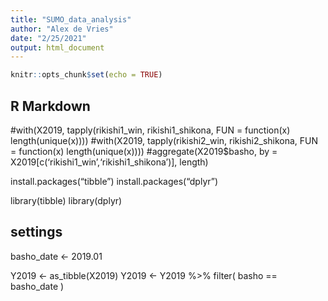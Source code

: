 ```yaml
---
title: "SUMO_data_analysis"
author: "Alex de Vries"
date: "2/25/2021"
output: html_document
---
```


```r
knitr::opts_chunk$set(echo = TRUE)
```

## R Markdown
#with(X2019, tapply(rikishi1_win, rikishi1_shikona, FUN = function(x) length(unique(x))))
#with(X2019, tapply(rikishi2_win, rikishi2_shikona, FUN = function(x) length(unique(x))))
#aggregate(X2019$basho, by = X2019[c('rikishi1_win','rikishi1_shikona')], length)

install.packages("tibble")
install.packages("dplyr")

library(tibble)
library(dplyr)

## settings
basho_date <- 2019.01


Y2019 <- as_tibble(X2019)
Y2019 <- Y2019 %>% filter(
  basho == basho_date
  )

